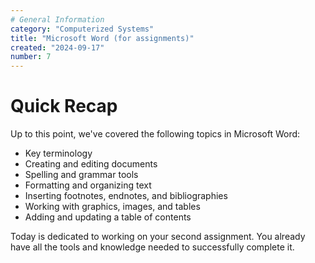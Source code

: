 ```yaml
---
# General Information
category: "Computerized Systems"
title: "Microsoft Word (for assignments)"
created: "2024-09-17"
number: 7
---
```


# Quick Recap

Up to this point, we've covered the following topics in Microsoft Word:

- Key terminology
- Creating and editing documents
- Spelling and grammar tools
- Formatting and organizing text
- Inserting footnotes, endnotes, and bibliographies
- Working with graphics, images, and tables
- Adding and updating a table of contents

Today is dedicated to working on your second assignment. You already have all the tools and knowledge needed to successfully complete it.
